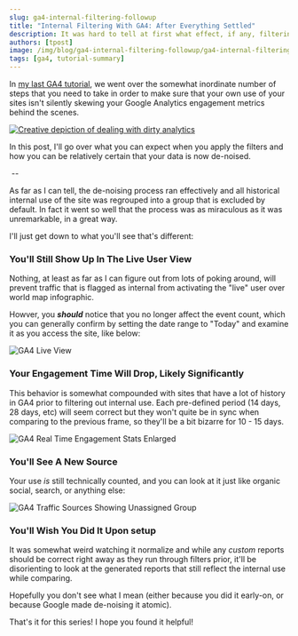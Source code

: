 ```yaml
---
slug: ga4-internal-filtering-followup
title: "Internal Filtering With GA4: After Everything Settled"
description: It was hard to tell at first what effect, if any, filtering out internal use had on the data I already collected. Turned out it was major, so I'm summarizing what to expect.
authors: [tpost]
image: /img/blog/ga4-internal-filtering-followup/ga4-internal-filtering-followup-og.png
tags: [ga4, tutorial-summary]
---
```


In [my last GA4 tutorial](/blog/ga4-internal-filtering/), we went over the 
somewhat inordinate number of steps that you need to take in order to
make sure that your own use of your sites isn't silently skewing your Google 
Analytics engagement metrics behind the scenes. 

<a href="/blog/ga4-internal-filtering-followup/#more">
    <img 
        src="/img/blog/ga4-internal-filtering-followup/ga4-internal-filtering-followup-og.png" 
        className="blogImage" 
        title="Data Pollution Puts Eeek In My Geek, You Know?"
        alt="Creative depiction of dealing with dirty analytics"    
    />
</a>

In this post, I'll go over what you can expect when you apply the filters and 
how you can be relatively certain that your data is now de-noised. 

<!--truncate-->

<p class="margin-top--md margin-bottom--md"><a id="more">&nbsp;</a>--</p>

As far as I can tell, the de-noising process ran effectively and all historical 
internal use of the site was regrouped into a group that is excluded by default. In 
fact it went so well that the process was as miraculous as it was unremarkable, in a 
great way. 

I'll just get down to what you'll see that's different:

### You'll Still Show Up In The Live User View

Nothing, at least as far as I can figure out from lots of poking around, will 
prevent traffic that is flagged as internal from activating the "live" user over 
world map infographic. 

Howver, you ***should*** notice that you no longer affect the event count, which you 
can generally confirm by setting the date range to "Today" and examine it as you 
access the site, like below:

<img 
    src="/img/blog/ga4-internal-filtering-followup/ga4-update-events.png" 
    className="blogImage" 
    title="One of these things shouldn't update like the other"
    alt="GA4 Live View"    
/>

### Your Engagement Time Will Drop, Likely Significantly

This behavior is somewhat compounded with sites that have a lot of history in GA4 
prior to filtering out internal use. Each pre-defined period (14 days, 28 days, etc)
will seem correct but they won't quite be in sync when comparing to the previous frame, 
so they'll be a bit bizarre for 10 - 15 days.

<img 
    src="/img/blog/ga4-internal-filtering-followup/ga4-engagement-time.png" 
    className="blogImage" 
    title="You spend too much time on that site anyway."
    alt="GA4 Real Time Engagement Stats Enlarged"    
/>

### You'll See A New Source 

Your use _is_ still technically counted, and you can look at it just like organic social, 
search, or anything else:

<img 
    src="/img/blog/ga4-internal-filtering-followup/ga4-update-unassigned.png" 
    className="blogImage" 
    title="It's still technically assigned to unassigned, even if it says unassigned."
    alt="GA4 Traffic Sources Showing Unassigned Group"    
/>


### You'll Wish You Did It Upon setup

It was somewhat weird watching it normalize and while any _custom_ reports should be correct
right away as they run through filters prior, it'll be disorienting to look at the generated 
reports that still reflect the internal use while comparing. 

Hopefully you don't see what I mean (either because you did it early-on, or because Google made
de-noising it atomic).


That's it for this series! I hope you found it helpful!
